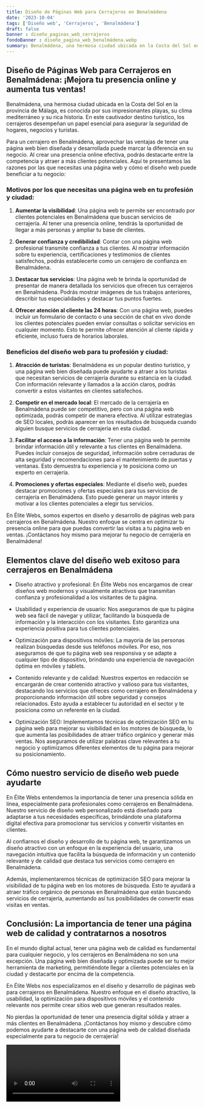 ```yaml
---
title: Diseño de Páginas Web para Cerrajeros en Benalmádena
date: '2023-10-04'
tags: ['Diseño web', 'Cerrajeros', 'Benalmádena']
draft: false
banner : diseño_paginas_web_cerrajeros
fondoBanner : diseño_pagina_web_benalmádena.webp
summary: Benalmádena, una hermosa ciudad ubicada en la Costa del Sol en la provincia de Málaga, es conocida por sus impresionantes playas, su clima mediterráneo y su rica historia. En este cautivador destino turístico, los cerrajeros desempeñan un papel esencial para asegurar la seguridad de hogares, negocios y turistas.
---
```


## Diseño de Páginas Web para Cerrajeros en Benalmádena: ¡Mejora tu presencia online y aumenta tus ventas!

Benalmádena, una hermosa ciudad ubicada en la Costa del Sol en la provincia de Málaga, es conocida por sus impresionantes playas, su clima mediterráneo y su rica historia. En este cautivador destino turístico, los cerrajeros desempeñan un papel esencial para asegurar la seguridad de hogares, negocios y turistas.

Para un cerrajero en Benalmádena, aprovechar las ventajas de tener una página web bien diseñada y desarrollada puede marcar la diferencia en su negocio. Al crear una presencia online efectiva, podrás destacarte entre la competencia y atraer a más clientes potenciales. Aquí te presentamos las razones por las que necesitas una página web y cómo el diseño web puede beneficiar a tu negocio:

### Motivos por los que necesitas una página web en tu profesión y ciudad:

1. **Aumentar la visibilidad**: Una página web te permite ser encontrado por clientes potenciales en Benalmádena que buscan servicios de cerrajería. Al tener una presencia online, tendrás la oportunidad de llegar a más personas y ampliar tu base de clientes.

2. **Generar confianza y credibilidad**: Contar con una página web profesional transmite confianza a tus clientes. Al mostrar información sobre tu experiencia, certificaciones y testimonios de clientes satisfechos, podrás establecerte como un cerrajero de confianza en Benalmádena.

3. **Destacar tus servicios**: Una página web te brinda la oportunidad de presentar de manera detallada los servicios que ofrecen tus cerrajeros en Benalmádena. Podrás mostrar imágenes de tus trabajos anteriores, describir tus especialidades y destacar tus puntos fuertes.

4. **Ofrecer atención al cliente las 24 horas**: Con una página web, puedes incluir un formulario de contacto o una sección de chat en vivo donde los clientes potenciales pueden enviar consultas o solicitar servicios en cualquier momento. Esto te permite ofrecer atención al cliente rápida y eficiente, incluso fuera de horarios laborales.

### Beneficios del diseño web para tu profesión y ciudad:

1. **Atracción de turistas**: Benalmádena es un popular destino turístico, y una página web bien diseñada puede ayudarte a atraer a los turistas que necesitan servicios de cerrajería durante su estancia en la ciudad. Con información relevante y llamados a la acción claros, podrás convertir a estos visitantes en clientes satisfechos.

2. **Competir en el mercado local**: El mercado de la cerrajería en Benalmádena puede ser competitivo, pero con una página web optimizada, podrás competir de manera efectiva. Al utilizar estrategias de SEO locales, podrás aparecer en los resultados de búsqueda cuando alguien busque servicios de cerrajería en esta ciudad.

3. **Facilitar el acceso a la información**: Tener una página web te permite brindar información útil y relevante a tus clientes en Benalmádena. Puedes incluir consejos de seguridad, información sobre cerraduras de alta seguridad y recomendaciones para el mantenimiento de puertas y ventanas. Esto demuestra tu experiencia y te posiciona como un experto en cerrajería.

4. **Promociones y ofertas especiales**: Mediante el diseño web, puedes destacar promociones y ofertas especiales para tus servicios de cerrajería en Benalmádena. Esto puede generar un mayor interés y motivar a los clientes potenciales a elegir tus servicios.

En Élite Webs, somos expertos en diseño y desarrollo de páginas web para cerrajeros en Benalmádena. Nuestro enfoque se centra en optimizar tu presencia online para que puedas convertir las visitas a tu página web en ventas. ¡Contáctanos hoy mismo para mejorar tu negocio de cerrajería en Benalmádena!

<GifSeo />

<Cta />

## Elementos clave del diseño web exitoso para cerrajeros en Benalmádena

- Diseño atractivo y profesional: En Élite Webs nos encargamos de crear diseños web modernos y visualmente atractivos que transmitan confianza y profesionalidad a los visitantes de tu página.

- Usabilidad y experiencia de usuario: Nos aseguramos de que tu página web sea fácil de navegar y utilizar, facilitando la búsqueda de información y la interacción con los visitantes. Esto garantiza una experiencia positiva para tus clientes potenciales.

- Optimización para dispositivos móviles: La mayoría de las personas realizan búsquedas desde sus teléfonos móviles. Por eso, nos aseguramos de que tu página web sea responsiva y se adapte a cualquier tipo de dispositivo, brindando una experiencia de navegación óptima en móviles y tablets.

- Contenido relevante y de calidad: Nuestros expertos en redacción se encargarán de crear contenido atractivo y valioso para tus visitantes, destacando los servicios que ofreces como cerrajero en Benalmádena y proporcionando información útil sobre seguridad y consejos relacionados. Esto ayuda a establecer tu autoridad en el sector y te posiciona como un referente en la ciudad.

- Optimización SEO: Implementamos técnicas de optimización SEO en tu página web para mejorar su visibilidad en los motores de búsqueda, lo que aumenta las posibilidades de atraer tráfico orgánico y generar más ventas. Nos aseguramos de utilizar palabras clave relevantes a tu negocio y optimizamos diferentes elementos de tu página para mejorar su posicionamiento.

## Cómo nuestro servicio de diseño web puede ayudarte

En Élite Webs entendemos la importancia de tener una presencia sólida en línea, especialmente para profesionales como cerrajeros en Benalmádena. Nuestro servicio de diseño web personalizado está diseñado para adaptarse a tus necesidades específicas, brindándote una plataforma digital efectiva para promocionar tus servicios y convertir visitantes en clientes.

Al confiarnos el diseño y desarrollo de tu página web, te garantizamos un diseño atractivo con un enfoque en la experiencia del usuario, una navegación intuitiva que facilita la búsqueda de información y un contenido relevante y de calidad que destaca tus servicios como cerrajero en Benalmádena.

Además, implementaremos técnicas de optimización SEO para mejorar la visibilidad de tu página web en los motores de búsqueda. Esto te ayudará a atraer tráfico orgánico de personas en Benalmádena que están buscando servicios de cerrajería, aumentando así tus posibilidades de convertir esas visitas en ventas.

## Conclusión: La importancia de tener una página web de calidad y contratarnos a nosotros

En el mundo digital actual, tener una página web de calidad es fundamental para cualquier negocio, y los cerrajeros en Benalmádena no son una excepción. Una página web bien diseñada y optimizada puede ser tu mejor herramienta de marketing, permitiéndote llegar a clientes potenciales en la ciudad y destacarte por encima de la competencia.

En Élite Webs nos especializamos en el diseño y desarrollo de páginas web para cerrajeros en Benalmádena. Nuestro enfoque en el diseño atractivo, la usabilidad, la optimización para dispositivos móviles y el contenido relevante nos permite crear sitios web que generan resultados reales.

No pierdas la oportunidad de tener una presencia digital sólida y atraer a más clientes en Benalmádena. ¡Contáctanos hoy mismo y descubre cómo podemos ayudarte a destacarte con una página web de calidad diseñada especialmente para tu negocio de cerrajería!

<Video />

<CtaBot job='Cerrajeros' city='Benalmádena'/>

<Gmaps query='Benalmádena+españa+maps' />